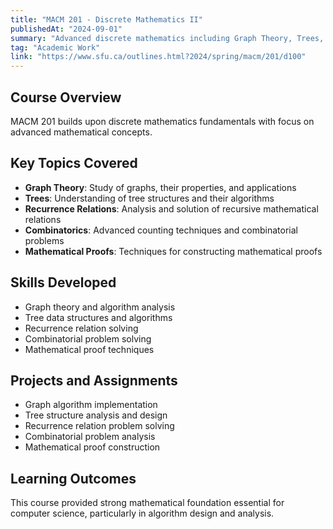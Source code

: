 ```yaml
---
title: "MACM 201 - Discrete Mathematics II"
publishedAt: "2024-09-01"
summary: "Advanced discrete mathematics including Graph Theory, Trees, and Recurrence Relations."
tag: "Academic Work"
link: "https://www.sfu.ca/outlines.html?2024/spring/macm/201/d100"
---
```


## Course Overview

MACM 201 builds upon discrete mathematics fundamentals with focus on advanced mathematical concepts.

## Key Topics Covered

- **Graph Theory**: Study of graphs, their properties, and applications
- **Trees**: Understanding of tree structures and their algorithms
- **Recurrence Relations**: Analysis and solution of recursive mathematical relations
- **Combinatorics**: Advanced counting techniques and combinatorial problems
- **Mathematical Proofs**: Techniques for constructing mathematical proofs

## Skills Developed

- Graph theory and algorithm analysis
- Tree data structures and algorithms
- Recurrence relation solving
- Combinatorial problem solving
- Mathematical proof techniques

## Projects and Assignments

- Graph algorithm implementation
- Tree structure analysis and design
- Recurrence relation problem solving
- Combinatorial problem analysis
- Mathematical proof construction

## Learning Outcomes

This course provided strong mathematical foundation essential for computer science, particularly in algorithm design and analysis. 